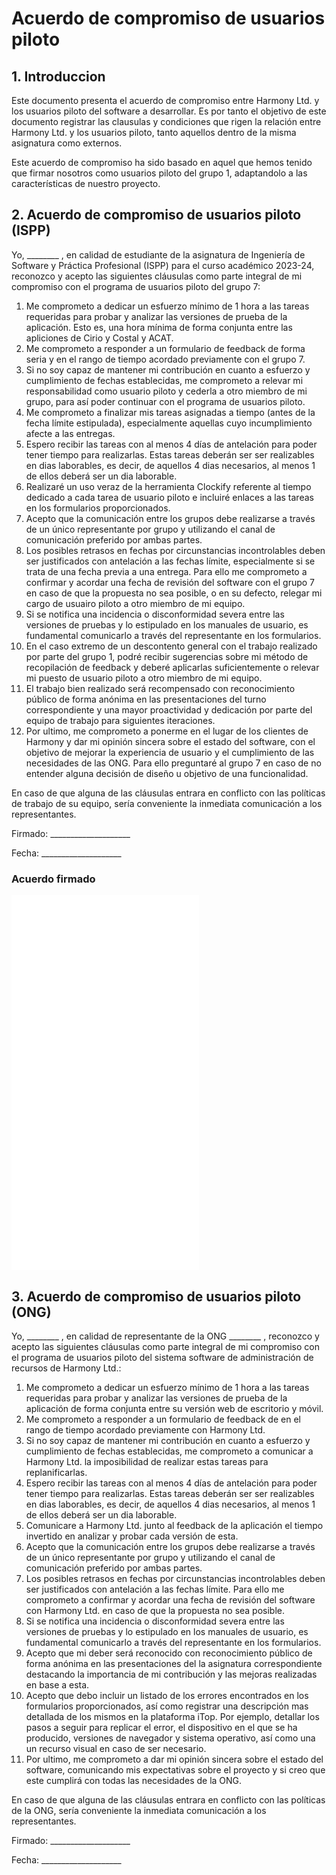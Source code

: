 # Acuerdo de compromiso de usuarios piloto

## 1. Introduccion

Este documento presenta el acuerdo de compromiso entre Harmony Ltd. y los usuarios piloto del software a desarrollar. Es por tanto el objetivo de este documento registrar las clausulas 
y condiciones que rigen la relación entre Harmony Ltd. y los usuarios piloto, tanto aquellos dentro de la misma asignatura como externos.

Este acuerdo de compromiso ha sido basado en aquel que hemos tenido que firmar nosotros como usuarios piloto del grupo 1, adaptandolo a las características de nuestro proyecto.

## 2. Acuerdo de compromiso de usuarios piloto (ISPP)

Yo, ________ , en calidad de estudiante de la asignatura de Ingeniería de
Software y Práctica Profesional (ISPP) para el curso académico 2023-24, reconozco y acepto las
siguientes cláusulas como parte integral de mi compromiso con el programa de usuarios piloto del
grupo 7:
1. Me comprometo a dedicar un esfuerzo mínimo de 1 hora a las tareas requeridas para
probar y analizar las versiones de prueba de la aplicación. Esto es, una hora mínima de forma
conjunta entre las apliciones de Cirio y Costal y ACAT.
2. Me comprometo a responder a un formulario de feedback de forma seria y en el rango de
tiempo acordado previamente con el grupo 7.
3. Si no soy capaz de mantener mi contribución en cuanto a esfuerzo y cumplimiento de fechas
establecidas, me comprometo a relevar mi responsabilidad como usuario piloto y
cederla a otro miembro de mi grupo, para así poder continuar con el programa de usuarios
piloto.
4. Me comprometo a finalizar mis tareas asignadas a tiempo (antes de la fecha límite
estipulada), especialmente aquellas cuyo incumplimiento afecte a las entregas.
5. Espero recibir las tareas con al menos 4 días de antelación para poder tener tiempo para
realizarlas. Estas tareas deberán ser ser realizables en dias laborables, es decir, de aquellos
4 dias necesarios, al menos 1 de ellos deberá ser un dia laborable.
6. Realizaré un uso veraz de la herramienta Clockify referente al tiempo dedicado a cada
tarea de usuario piloto e incluiré enlaces a las tareas en los formularios proporcionados.
7. Acepto que la comunicación entre los grupos debe realizarse a través de un único
representante por grupo y utilizando el canal de comunicación preferido por ambas partes.
8. Los posibles retrasos en fechas por circunstancias incontrolables deben ser justificados
con antelación a las fechas límite, especialmente si se trata de una fecha previa a una
entrega. Para ello me comprometo a confirmar y acordar una fecha de revisión del software
con el grupo 7 en caso de que la propuesta no sea posible, o en su defecto, relegar mi
cargo de usuairo piloto a otro miembro de mi equipo.
9. Si se notifica una incidencia o disconformidad severa entre las versiones de pruebas y
lo estipulado en los manuales de usuario, es fundamental comunicarlo a través del
representante en los formularios.
10. En el caso extremo de un descontento general con el trabajo realizado por parte del grupo
1, podré recibir sugerencias sobre mi método de recopilación de feedback y deberé
aplicarlas suficientemente o relevar mi puesto de usuario piloto a otro miembro de mi equipo.
11. El trabajo bien realizado será recompensado con reconocimiento público de forma
anónima en las presentaciones del turno correspondiente y una mayor proactividad y
dedicación por parte del equipo de trabajo para siguientes iteraciones.
12. Por ultimo, me comprometo a ponerme en el lugar de los clientes de Harmony y dar mi opinión
sincera sobre el estado del software, con el objetivo de mejorar la experiencia de usuario y el cumplimiento
de las necesidades de las ONG. Para ello preguntaré al grupo 7 en caso de no entender alguna decisión de diseño
u objetivo de una funcionalidad.

En caso de que alguna de las cláusulas entrara en conflicto
con las políticas de trabajo de su equipo, sería conveniente
la inmediata comunicación a los representantes.

Firmado: ____________________

Fecha: ____________________


### Acuerdo firmado

<object data="/docs/CAPU_Carlos_Bermejo.pdf" type="application/pdf" width="100%" height="700px">
    <embed src="/docs/CAPU_Carlos_Bermejo.pdf"/>
</object>

<object data="/docs/CAPU_Mario_Izquierdo.pdf" type="application/pdf" width="100%" height="700px">
    <embed src="/docs/CAPU_Mario_Izquierdo.pdf"/>
</object>

<object data="/docs/CAPU_Manuel_Otero.pdf" type="application/pdf" width="100%" height="700px">
    <embed src="/docs/CAPU_Manuel_Otero.pdf"/>
</object>

<object data="/docs/CAPU_Javier_Fernández.pdf" type="application/pdf" width="100%" height="700px">
    <embed src="/docs/CAPU_Javier_Fernández.pdf"/>
</object>

## 3. Acuerdo de compromiso de usuarios piloto (ONG)

Yo, ________ , en calidad de representante de la ONG ________ , reconozco y acepto las
siguientes cláusulas como parte integral de mi compromiso con el programa de usuarios piloto del
sistema software de administración de recursos de Harmony Ltd.:

1. Me comprometo a dedicar un esfuerzo mínimo de 1 hora a las tareas requeridas para
probar y analizar las versiones de prueba de la aplicación de forma conjunta entre
su versión web de escritorio y móvil.
2. Me comprometo a responder a un formulario de feedback de en el rango de
tiempo acordado previamente con Harmony Ltd.
3. Si no soy capaz de mantener mi contribución en cuanto a esfuerzo y cumplimiento de fechas
establecidas, me comprometo a comunicar a Harmony Ltd. la imposibilidad de realizar estas tareas
para replanificarlas.
4. Espero recibir las tareas con al menos 4 días de antelación para poder tener tiempo para
realizarlas. Estas tareas deberán ser ser realizables en dias laborables, es decir, de aquellos
4 dias necesarios, al menos 1 de ellos deberá ser un dia laborable.
5. Comunicare a Harmony Ltd. junto al feedback de la aplicación el tiempo invertido en analizar
y probar cada versión de esta.
6. Acepto que la comunicación entre los grupos debe realizarse a través de un único
representante por grupo y utilizando el canal de comunicación preferido por ambas partes.
7. Los posibles retrasos en fechas por circunstancias incontrolables deben ser justificados
con antelación a las fechas límite. Para ello me comprometo a confirmar y acordar una fecha de 
revisión del software con Harmony Ltd. en caso de que la propuesta no sea posible.
8. Si se notifica una incidencia o disconformidad severa entre las versiones de pruebas y
lo estipulado en los manuales de usuario, es fundamental comunicarlo a través del
representante en los formularios.
9. Acepto que mi deber será reconocido con reconocimiento público de forma
anónima en las presentaciones del la asignatura correspondiente destacando la importancia de mi
contribución y las mejoras realizadas en base a esta.
10. Acepto que debo incluir un listado de los errores encontrados en los formularios proporcionados,
así como registrar una descripción mas detallada de los mismos en la plataforma iTop. Por ejemplo,
detallar los pasos a seguir para replicar el error, el dispositivo en el que se ha producido, versiones
de navegador y sistema operativo, así como una un recurso visual en caso de ser necesario.
11. Por ultimo, me comprometo a dar mi opinión sincera sobre el estado del software, comunicando
mis expectativas sobre el proyecto y si creo que este cumplirá con todas las necesidades de la ONG.

En caso de que alguna de las cláusulas entrara en conflicto
con las políticas de la ONG, sería conveniente
la inmediata comunicación a los representantes.

Firmado: ____________________

Fecha: ____________________

